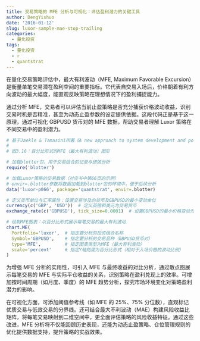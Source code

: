 ```yaml
---
title: 交易策略的 MFE 分析与可视化：评估盈利潜力的关键工具
author: DengYishuo
date: '2016-01-12'
slug: luxor-sample-mae-stop-trailing
categories:
  - 量化投资
tags:
  - 量化投资
  - r
  - quantstrat
---
```


在量化交易策略评估中，最大有利波动（MFE, Maximum Favorable Excursion）是衡量单笔交易潜在盈利空间的重要指标。它代表自交易入场后，价格朝着有利方向波动的最大幅度，能直观反映策略在理想情况下的盈利捕捉能力。

通过分析 MFE，交易者可以评估当前止盈策略是否充分捕获价格波动收益，识别交易时机是否精准，甚至为动态止盈参数的设定提供依据。这段代码正是基于这一原理，通过可视化 GBPUSD 货币对的 MFE 数据，帮助交易者理解 Luxor 策略在不同交易中的盈利潜力。

```R
# 基于Jaekle & Tamasini所著《A new approach to system development and portfolio optimisation》
#
# 图3.16：百分比形式的MFE（最大有利波动）图形

# 加载blotter包，用于交易组合的记录与绩效分析
require('blotter')

# 加载Luxor策略的交易数据（对应书中第66页的示例）
# envir=.blotter参数将数据加载到blotter包的环境中，便于后续分析
data('luxor-p066', package='quantstrat', envir=.blotter)

# 定义货币单位与汇率属性：设置交易涉及的货币及GBPUSD的最小变动单位
currency(c('GBP', 'USD'))  # 定义英镑和美元为交易货币
exchange_rate(c('GBPUSD'), tick_size=0.0001)  # 设置GBPUSD的最小价格变动为0.0001（即1个点）

# 绘制MFE图表：以百分比形式展示每笔交易的最大有利波动
chart.ME(
  Portfolio='luxor',  # 指定要分析的投资组合名称
  Symbol='GBPUSD',    # 指定要分析的交易品种（GBPUSD货币对）
  type='MFE',         # 指定图表类型为MFE（最大有利波动）
  scale='percent'     # 指定Y轴刻度为百分比形式（相对于入场价格的波动比例）
)
```

为增强 MFE 分析的实用性，可引入 MFE 与最终收益的对比分析，通过散点图展示每笔交易的 MFE 与实际平仓收益的关系，识别策略在盈利兑现上的效率。可增加按时间周期（如月度、季度）的 MFE 趋势分析，探究市场环境变化对策略盈利潜力的影响。

在可视化方面，可添加阈值参考线（如 MFE 的 25%、75% 分位数），直观标记优质交易与低效交易的分界线。还可结合最大不利波动（MAE）构建风险收益比矩阵，将每笔交易映射到二维空间中，更全面评估策略的风险收益特征。通过这些改进，MFE 分析将不仅能回顾历史表现，还能为动态止盈策略、仓位管理规则的优化提供数据支持，提升策略的实战效果。